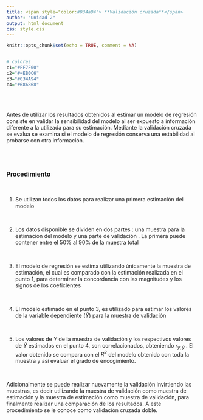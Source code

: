 ```yaml
---
title: <span style="color:#034a94"> **Validación cruzada**</span>
author: "Unidad 2"
output: html_document
css: style.css
---
```



```r
knitr::opts_chunk$set(echo = TRUE, comment = NA)


# colores
c1="#FF7F00"
c2="#=EB0C6"
c3="#034A94"
c4="#686868"

```

</br></br>

Antes de utilizar los resultados obtenidos al estimar un modelo de regresión consiste en validar la sensibilidad del modelo al ser expuesto a información diferente a la utilizada para su estimación. Mediante la validación cruzada se evalua se examina si el modelo de regresión conserva una estabilidad al probarse con otra información.


</br></br>
<div class="content-box-gray">

### **Procedimiento**

</br>

1. Se utilizan todos los datos para realizar una primera estimación del modelo

</br>

2. Los datos disponible se dividen en dos partes : una muestra para la estimación del modelo y una parte de validación . La primera puede contener entre el 50% al 90% de la muestra total

</br>

3. El modelo de regresión se estima utilizando únicamente la muestra de estimación, el cual es comparado con la estimación realizada en el punto 1, para determinar la concordancia con las magnitudes y los signos de los coeficientes


</br>

4. El modelo estimado en el punto 3, es utilizado para estimar los valores de la variable dependiente ($\widehat{Y}$) para la muestra de validación 

</br>


5. Los valores de $Y$ de la muestra de validación y los respectivos valores de $\widehat{Y}$ estimados en el punto 4, son correlacionados, obteniendo $r_{y, \widehat{y}}$ . El valor obtenido se compara con el $R^{2}$ del modelo obtenido con toda la muestra y así evaluar el grado de encogimiento.
</div>

</br>

Adicionalmente se puede realizar nuevamente la validación invirtiendo las muestras, es decir utilizando la muestra de validación como muestra de estimación y la muestra de estimación como muestra de validación, para finalmente realizar una comparación de los resultados. A este procedimiento se le conoce como validación cruzada doble.

</br></br>
